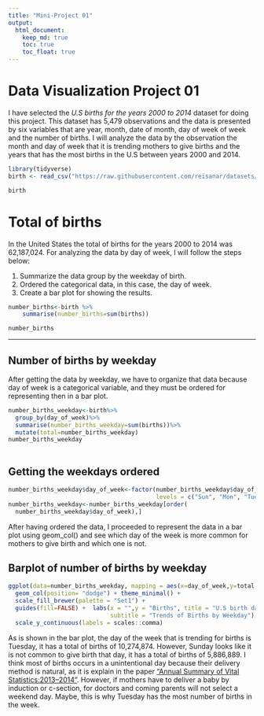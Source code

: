 ```yaml
---
title: "Mini-Project 01"
output: 
  html_document:
    keep_md: true
    toc: true
    toc_float: true
---
```


# Data Visualization Project 01

I have selected the *U.S births for the years 2000 to 2014* dataset for doing this project. This dataset has 5,479 observations and the data is presented by six variables that are year, month, date of month, day of week of week and the number of births. I will analyze the data by the observation the month and day of week that it is trending mothers to give births and the years that has the most births in the U.S between years 2000 and 2014.

```r
library(tidyverse)
birth <- read_csv("https://raw.githubusercontent.com/reisanar/datasets/master/us_births_00_14.csv")
```

```r
birth
```

# Total of births 

In the United States the total of births for the years 2000 to 2014 was 62,187,024. For analyzing the data by day of week, I will follow the steps below:

1. Summarize the data group by the weekday of birth. 
2. Ordered the categorical data, in this case, the day of week. 
3. Create a bar plot for showing the results. 


```r
number_births<-birth %>%
    summarise(number_births=sum(births))

number_births

```

-------------------------------------------------------------------

## Number of births by weekday

After getting the data by weekday, we have to organize that data because day of week is a categorical variable, and they must be ordered for representing then in a bar plot. 

```r
number_births_weekday<-birth%>%
  group_by(day_of_week)%>%
  summarise(number_births_weekday=sum(births))%>%
  mutate(total=number_births_weekday)
number_births_weekday
  

```


## Getting the weekdays ordered

```r
number_births_weekday$day_of_week<-factor(number_births_weekday$day_of_week, 
                                          levels = c("Sun", "Mon", "Tues", "Wed", "Thurs", "Fri", "Sat"))
number_births_weekday<-number_births_weekday[order(
  number_births_weekday$day_of_week),]

```


After having ordered the data, I proceeded to represent the data in a bar plot using geom_col() and see which day of the week is more common for mothers to give birth and which one is not.  


## Barplot of number of births by weekday
 

```r
ggplot(data=number_births_weekday, mapping = aes(x=day_of_week,y=total, fill=day_of_week)) +
  geom_col(position= "dodge") + theme_minimal() +
  scale_fill_brewer(palette = "Set1") + 
  guides(fill=FALSE) +  labs(x = "",y = "Births", title = "U.S birth data for the years 2000 to 2014", 
                             subtitle = "Trends of Births by Weekday") + scale_color_brewer(palette = "Set2") +
  scale_y_continuous(labels = scales::comma) 
```


As is shown in the bar plot, the day of the week that is trending for births is Tuesday, it has a total of births of  10,274,874. However, Sunday looks like it is not common to give birth that day, it has a total of births of 5,886,889. I think most of births occurs in a unintentional day because their delivery method is natural, as it is explain in the paper ["Annual Summary of Vital Statistics:2013–2014"](https://pediatrics.aappublications.org/content/pediatrics/139/6/e20163239.full.pdf). However,  if mothers have to deliver a baby by induction or c-section, for doctors and coming parents will not select a weekend day. Maybe, this is why Tuesday has the most number of births in the week. 
